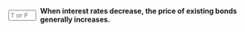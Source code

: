 ::: {.question-block}

<form onsubmit="event.preventDefault(); checkAnswerBox('module6_tf_q83','T')" style="display: flex; align-items: center; gap: 8px;">
<input type="text" id="module6_tf_q83" name="module6_tf_q83" maxlength="1" placeholder="T or F" style="width: 55px;" data-correct-answer="T" /> 
<label for="module6_tf_q83"><strong>When interest rates decrease, the price of existing bonds generally increases.</strong></label>
</form>

<div id="feedback-module6_tf_q83" class="feedback" style="display:none;">
This is TRUE. Bond prices move inversely to market interest rates.
</div>

:::
